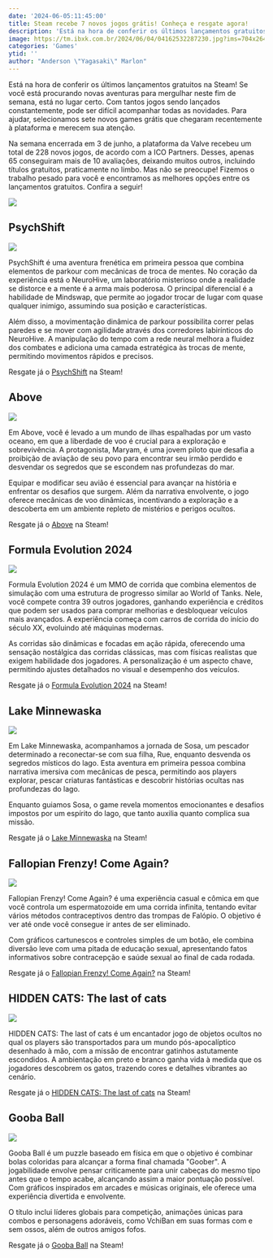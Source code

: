 ```yaml
---
date: '2024-06-05:11:45:00'
title: Steam recebe 7 novos jogos grátis! Conheça e resgate agora!
description: 'Está na hora de conferir os últimos lançamentos gratuitos na Steam! Se você está procurando novas aventuras para mergulhar neste fim de semana, está no lugar certo. Com tantos jogos sendo lançados constantemente, pode ser difícil acompanhar todas as novidades. Para ajudar, selecionamos sete novos games grátis que chegaram recentemente à plataforma e merecem sua atenção.'
image: https://tm.ibxk.com.br/2024/06/04/04162532287230.jpg?ims=704x264
categories: 'Games'
ytid: ''
author: "Anderson \"Yagasaki\" Marlon"
---
```


Está na hora de conferir os últimos lançamentos gratuitos na Steam! Se você está procurando novas aventuras para mergulhar neste fim de semana, está no lugar certo. Com tantos jogos sendo lançados constantemente, pode ser difícil acompanhar todas as novidades. Para ajudar, selecionamos sete novos games grátis que chegaram recentemente à plataforma e merecem sua atenção.

Na semana encerrada em 3 de junho, a plataforma da Valve recebeu um total de 228 novos jogos, de acordo com a ICO Partners. Desses, apenas 65 conseguiram mais de 10 avaliações, deixando muitos outros, incluindo títulos gratuitos, praticamente no limbo. Mas não se preocupe! Fizemos o trabalho pesado para você e encontramos as melhores opções entre os lançamentos gratuitos. Confira a seguir!

![](https://img.ibxk.com.br/2024/06/04/04152715131203.jpeg?ims=704x)

## PsychShift

![](https://i.ytimg.com/vi/rJ6bgVmYBtM/maxresdefault.jpg)

PsychShift é uma aventura frenética em primeira pessoa que combina elementos de parkour com mecânicas de troca de mentes. No coração da experiência está o NeuroHive, um laboratório misterioso onde a realidade se distorce e a mente é a arma mais poderosa. O principal diferencial é a habilidade de Mindswap, que permite ao jogador trocar de lugar com quase qualquer inimigo, assumindo sua posição e características.

Além disso, a movimentação dinâmica de parkour possibilita correr pelas paredes e se mover com agilidade através dos corredores labirínticos do NeuroHive. A manipulação do tempo com a rede neural melhora a fluidez dos combates e adiciona uma camada estratégica às trocas de mente, permitindo movimentos rápidos e precisos.

Resgate já o [PsychShift](https://store.steampowered.com/app/2668450/PsychShift/?curator_clanid=4777282) na Steam!

## Above

![](https://i.ytimg.com/vi/PmTvUg-nKjw/sddefault.jpg)

Em Above, você é levado a um mundo de ilhas espalhadas por um vasto oceano, em que a liberdade de voo é crucial para a exploração e sobrevivência. A protagonista, Maryam, é uma jovem piloto que desafia a proibição de aviação de seu povo para encontrar seu irmão perdido e desvendar os segredos que se escondem nas profundezas do mar.

Equipar e modificar seu avião é essencial para avançar na história e enfrentar os desafios que surgem. Além da narrativa envolvente, o jogo oferece mecânicas de voo dinâmicas, incentivando a exploração e a descoberta em um ambiente repleto de mistérios e perigos ocultos.

Resgate já o [Above](https://store.steampowered.com/app/2973240/Above/?curator_clanid=4777282) na Steam!

## Formula Evolution 2024

![](https://i.ytimg.com/vi_webp/y1m2tsKaCy0/maxresdefault.webp)

Formula Evolution 2024 é um MMO de corrida que combina elementos de simulação com uma estrutura de progresso similar ao World of Tanks. Nele, você compete contra 39 outros jogadores, ganhando experiência e créditos que podem ser usados para comprar melhorias e desbloquear veículos mais avançados. A experiência começa com carros de corrida do início do século XX, evoluindo até máquinas modernas.

As corridas são dinâmicas e focadas em ação rápida, oferecendo uma sensação nostálgica das corridas clássicas, mas com físicas realistas que exigem habilidade dos jogadores. A personalização é um aspecto chave, permitindo ajustes detalhados no visual e desempenho dos veículos.

Resgate já o [Formula Evolution 2024](https://store.steampowered.com/app/2456080/Formula_Evolution_2024/?curator_clanid=4777282) na Steam!

## Lake Minnewaska

![](https://i.ytimg.com/vi_webp/Vf0MyhPAd3M/maxresdefault.webp)

Em Lake Minnewaska, acompanhamos a jornada de Sosa, um pescador determinado a reconectar-se com sua filha, Rue, enquanto desvenda os segredos místicos do lago. Esta aventura em primeira pessoa combina narrativa imersiva com mecânicas de pesca, permitindo aos players explorar, pescar criaturas fantásticas e descobrir histórias ocultas nas profundezas do lago.

Enquanto guiamos Sosa, o game revela momentos emocionantes e desafios impostos por um espírito do lago, que tanto auxilia quanto complica sua missão.

Resgate já o [Lake Minnewaska](https://store.steampowered.com/app/2858430/Lake_Minnewaska/?curator_clanid=4777282) na Steam!

## Fallopian Frenzy! Come Again?

![](https://i.ytimg.com/vi/WfLi7FlrdAo/hqdefault.jpg)

Fallopian Frenzy! Come Again? é uma experiência casual e cômica em que você controla um espermatozoide em uma corrida infinita, tentando evitar vários métodos contraceptivos dentro das trompas de Falópio. O objetivo é ver até onde você consegue ir antes de ser eliminado.

Com gráficos cartunescos e controles simples de um botão, ele combina diversão leve com uma pitada de educação sexual, apresentando fatos informativos sobre contracepção e saúde sexual ao final de cada rodada.

Resgate já o [Fallopian Frenzy! Come Again?](https://store.steampowered.com/app/2866910/Fallopian_Frenzy_Come_Again/?curator_clanid=4777282) na Steam!

## HIDDEN CATS: The last of cats

![](https://img.ibxk.com.br/2024/06/04/04151953548195.jpg?ims=704x)

HIDDEN CATS: The last of cats é um encantador jogo de objetos ocultos no qual os players são transportados para um mundo pós-apocalíptico desenhado à mão, com a missão de encontrar gatinhos astutamente escondidos. A ambientação em preto e branco ganha vida à medida que os jogadores descobrem os gatos, trazendo cores e detalhes vibrantes ao cenário.

Resgate já o [HIDDEN CATS: The last of cats](https://store.steampowered.com/app/2907010/HIDDEN_CATS_The_last_of_cats/?curator_clanid=4777282) na Steam!

## Gooba Ball

![](https://i.ytimg.com/vi_webp/K5b2qtXKsvE/maxresdefault.webp)

Gooba Ball é um puzzle baseado em física em que o objetivo é combinar bolas coloridas para alcançar a forma final chamada "Goober". A jogabilidade envolve pensar criticamente para unir cabeças do mesmo tipo antes que o tempo acabe, alcançando assim a maior pontuação possível. Com gráficos inspirados em arcades e músicas originais, ele oferece uma experiência divertida e envolvente.

O título inclui líderes globais para competição, animações únicas para combos e personagens adoráveis, como VchiBan em suas formas com e sem ossos, além de outros amigos fofos.

Resgate já o [Gooba Ball](https://store.steampowered.com/app/2878140/Gooba_Ball/?curator_clanid=4777282) na Steam!
